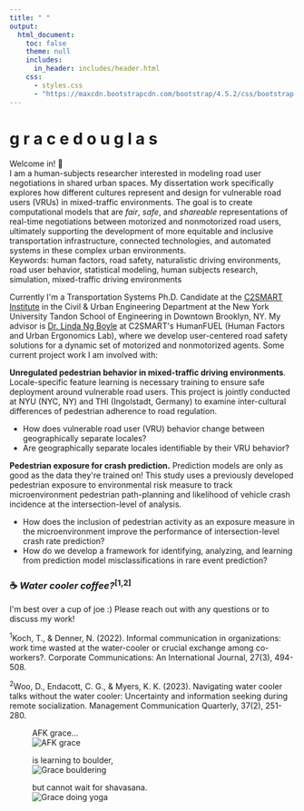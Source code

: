 ```yaml
---
title: " "
output:
  html_document:
    toc: false
    theme: null
    includes:
      in_header: includes/header.html
    css:
      - styles.css
      - "https://maxcdn.bootstrapcdn.com/bootstrap/4.5.2/css/bootstrap.min.css"
---
```


```{=html}
<div class="main-wrapper">
  <div class="content-wrapper">
    <!-- Typing Animation Section -->
    <div class="typing-container">
      <h1 class="typing-text">
        <span class="greeting">g r a c e</span>
        <span class="name">d o u g l a s</span>
      </h1>
    </div>

    <!-- Main Two Column Layout -->
    <div class="two-column-layout">
      <!-- Left Column: Content -->
      <div class="content-column">
        <div class="intro-box">
          <div class="intro-box-title">
              Welcome in! 👋
          </div>
          <div class="intro-box-content" style="--n:78;"> I am a human-subjects researcher interested in modeling road user negotiations in shared urban spaces. My dissertation work specifically explores how different cultures represent and design for vulnerable road users (VRUs) in mixed-traffic environments. The goal is to create computational models that are <em>fair</em>, <em>safe</em>, and <em>shareable</em> representations of real-time negotiations between motorized and nonmotorized road users, ultimately supporting the development of more equitable and inclusive transportation infrastructure, connected technologies, and automated systems in these complex urban environments.
          </div>
        </div>
        
        <div class="keywords">
          Keywords: human factors, road safety, naturalistic driving environments, road user behavior, statistical modeling, human subjects research, simulation, mixed-traffic driving environments
        </div>

        <p>Currently I'm a Transportation Systems Ph.D. Candidate at the <a href="https://c2smarter.engineering.nyu.edu/">C2SMART Institute</a> in the Civil & Urban Engineering Department at the New York University Tandon School of Engineering in Downtown Brooklyn, NY. My advisor is <a href="https://engineering.nyu.edu/faculty/linda-ng-boyle">Dr. Linda Ng Boyle</a> at C2SMART's HumanFUEL (Human Factors and Urban Ergonomics Lab), where we develop user-centered road safety solutions for a dynamic set of motorized and nonmotorized agents. Some current project work I am involved with:</p>

        <p><strong>Unregulated pedestrian behavior in mixed-traffic driving environments</strong>. Locale-specific feature learning is necessary training to ensure safe deployment around vulnerable road users. This project is jointly conducted at NYU (NYC, NY) and THI (Ingolstadt, Germany) to examine inter-cultural differences of pedestrian adherence to road regulation.</p>

        <ul>
          <li>How does vulnerable road user (VRU) behavior change between geographically separate locales?</li>
          <li>Are geographically separate locales identifiable by their VRU behavior?</li>
        </ul>

        <p><strong>Pedestrian exposure for crash prediction.</strong> Prediction models are only as good as the data they're trained on! This study uses a previously developed pedestrian exposure to environmental risk measure to track microenvironment pedestrian path-planning and likelihood of vehicle crash incidence at the intersection-level of analysis.</p>

        <ul>
          <li>How does the inclusion of pedestrian activity as an exposure measure in the microenvironment improve the performance of intersection-level crash rate prediction?</li>
          <li>How do we develop a framework for identifying, analyzing, and learning from prediction model misclassifications in rare event prediction?</li>
        </ul>

        <h3>☕️ <em>Water cooler coffee?</em><sup>[1,2]</sup></h3>
        <p>I'm best over a cup of joe :) Please reach out with any questions or to discuss my work!</p>
        <div class="footnotes">
          <p><sup>1</sup>Koch, T., & Denner, N. (2022). Informal communication in organizations: work time wasted at the water-cooler or crucial exchange among co-workers?. Corporate Communications: An International Journal, 27(3), 494-508.</p>
         
          <p><sup>2</sup>Woo, D., Endacott, C. G., & Myers, K. K. (2023). Navigating water cooler talks without the water cooler: Uncertainty and information seeking during remote socialization. Management Communication Quarterly, 37(2), 251-280.</p>
        </div>
      </div>

      <!-- Right Column: Images -->
      <div class="image-column">
        <div class="sticky-images">
          <figure class="image-item circle">
            <figcaption class="image-caption">AFK grace...</figcaption>
            <img src="images/selfie-index.jpeg" alt="AFK grace">
          </figure>
          <figure class="image-item">
            <figcaption class="image-caption">is learning to boulder,</figcaption>
            <img src="images/boulder.jpeg" alt="Grace bouldering">
          </figure>
          <figure class="image-item">
            <figcaption class="image-caption">but cannot wait for shavasana.</figcaption>
            <img src="images/yogav2.jpeg" alt="Grace doing yoga">
          </figure>
        </div>
      </div>
    </div>
  </div>
</div>
```
